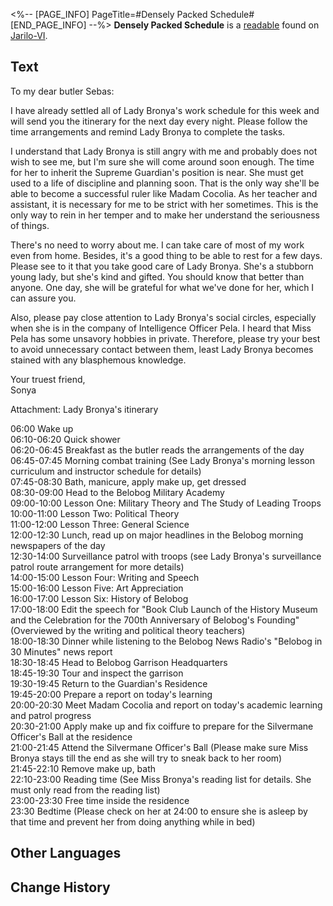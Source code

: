 <%-- [PAGE_INFO]
PageTitle=#Densely Packed Schedule#
[END_PAGE_INFO] --%>
{{Readable Infobox
|id           = 122
|partIds      = 190266
|title        = 
|image        = Item Jarilo-VI Readable.png
|world        = Jarilo-VI
|parts        = 1
|author       = <!--to be added-->
|description  = One look at this schedule and one will realize why Bronya is always sighing.
|part1        = Densely Packed Schedule
|source1      = {{cx|Source missing}}
|characters   = 
|factions     = 
}}
'''Densely Packed Schedule''' is a [[readable]] found on [[Jarilo-VI]].
<!--
==Location==
{{Map Embed|<map name>|<marker id>}}
-->
==Text==
To my dear butler Sebas:

I have already settled all of Lady Bronya's work schedule for this week and will send you the itinerary for the next day every night. Please follow the time arrangements and remind Lady Bronya to complete the tasks.

I understand that Lady Bronya is still angry with me and probably does not wish to see me, but I'm sure she will come around soon enough. The time for her to inherit the Supreme Guardian's position is near. She must get used to a life of discipline and planning soon. That is the only way she'll be able to become a successful ruler like Madam Cocolia. As her teacher and assistant, it is necessary for me to be strict with her sometimes. This is the only way to rein in her temper and to make her understand the seriousness of things.

There's no need to worry about me. I can take care of most of my work even from home. Besides, it's a good thing to be able to rest for a few days. Please see to it that you take good care of Lady Bronya. She's a stubborn young lady, but she's kind and gifted. You should know that better than anyone. One day, she will be grateful for what we've done for her, which I can assure you.

Also, please pay close attention to Lady Bronya's social circles, especially when she is in the company of Intelligence Officer Pela. I heard that Miss Pela has some unsavory hobbies in private. Therefore, please try your best to avoid unnecessary contact between them, least Lady Bronya becomes stained with any blasphemous knowledge.

Your truest friend,<br />Sonya

Attachment: Lady Bronya's itinerary

06:00 Wake up<br />06:10-06:20 Quick shower<br />06:20-06:45 Breakfast as the butler reads the arrangements of the day<br />06:45-07:45 Morning combat training (See Lady Bronya's morning lesson curriculum and instructor schedule for details)<br />07:45-08:30 Bath, manicure, apply make up, get dressed<br />08:30-09:00 Head to the Belobog Military Academy<br />09:00-10:00 Lesson One: Military Theory and The Study of Leading Troops<br />10:00-11:00 Lesson Two: Political Theory<br />11:00-12:00 Lesson Three: General Science<br />12:00-12:30 Lunch, read up on major headlines in the Belobog morning newspapers of the day<br />12:30-14:00 Surveillance patrol with troops (see Lady Bronya's surveillance patrol route arrangement for more details)<br />14:00-15:00 Lesson Four: Writing and Speech<br />15:00-16:00 Lesson Five: Art Appreciation<br />16:00-17:00 Lesson Six: History of Belobog<br />17:00-18:00 Edit the speech for "Book Club Launch of the History Museum and the Celebration for the 700th Anniversary of Belobog's Founding" (Overviewed by the writing and political theory teachers)<br />18:00-18:30 Dinner while listening to the Belobog News Radio's "Belobog in 30 Minutes" news report<br />18:30-18:45 Head to Belobog Garrison Headquarters<br />18:45-19:30 Tour and inspect the garrison<br />19:30-19:45 Return to the Guardian's Residence<br />19:45-20:00 Prepare a report on today's learning<br />20:00-20:30 Meet Madam Cocolia and report on today's academic learning and patrol progress<br />20:30-21:00 Apply make up and fix coiffure to prepare for the Silvermane Officer's Ball at the residence<br />21:00-21:45 Attend the Silvermane Officer's Ball (Please make sure Miss Bronya stays till the end as she will try to sneak back to her room)<br />21:45-22:10 Remove make up, bath<br />22:10-23:00 Reading time (See Miss Bronya's reading list for details. She must only read from the reading list)<br />23:00-23:30 Free time inside the residence<br />23:30 Bedtime (Please check on her at 24:00 to ensure she is asleep by that time and prevent her from doing anything while in bed)

<!--
==Trivia==
* 
-->
==Other Languages==
{{Other Languages
|en   = Densely Packed Schedule
|zhs  = 密密麻麻的日程
|zht  = 密密麻麻的行程表
|ja   = 細かく決まったスケジュール
|ko   = 빽빽한 스케줄
|es   = Horario sin un momento libre
|fr   = Emploi du temps bien rempli
|ru   = Плотный график
|th   = กำหนดการที่แน่นเอี๊ยด
|vi   = Nhật Trình Dày Đặc
|de   = Dicht gepackter Zeitplan
|id   = Jadwal yang Padat
|pt   = Cronograma Apertado
}}

==Change History==
{{Change History|1.0}}